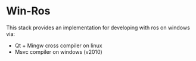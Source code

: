 = Win-Ros =

This stack provides an implementation for developing with ros on windows via:

* Qt + Mingw cross compiler on linux
* Msvc compiler on windows (v2010)

